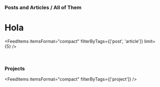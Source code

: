 <AuthorBanner />
<p>&nbsp;</p>

<h3>
  Posts and Articles / <Link to='posts-and-articles'>All of Them</Link>
</h3>

<h1>Hola</h1>

<FeedItems 
  itemsFormat="compact" 
  filterByTags={['post', 'article']} 
  limit={5} 
/>

<p>&nbsp;</p>

### Projects

<FeedItems itemsFormat="compact" filterByTags={['project']} />
<p>&nbsp;</p>
